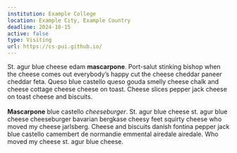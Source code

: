 ```yaml
---
institution: Example College 
location: Example City, Example Country
deadline: 2024-10-15
active: false
type: Visiting
url: https://cs-pui.github.io/
---
```


St. agur blue cheese edam **mascarpone**. Port-salut stinking bishop when the cheese comes out everybody's happy cut the cheese cheddar paneer cheddar feta. Queso blue castello queso gouda smelly cheese chalk and cheese cottage cheese cheese on toast. Cheese slices pepper jack cheese on toast cheese and biscuits. <br> <br>
**Mascarpone** blue castello *cheeseburger*. St. agur blue cheese st. agur blue cheese cheeseburger bavarian bergkase cheesy feet squirty cheese who moved my cheese jarlsberg. Cheese and biscuits danish fontina pepper jack blue castello camembert de normandie emmental airedale airedale. Who moved my cheese st. agur blue cheese. 